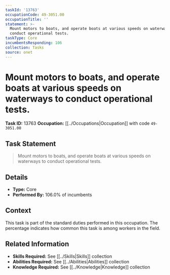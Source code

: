 ```yaml
---
taskId: '13763'
occupationCode: 49-3051.00
occupationTitle: ''
statement: >-
  Mount motors to boats, and operate boats at various speeds on waterways to
  conduct operational tests.
taskType: Core
incumbentsResponding: 106
collection: Tasks
source: onet
---
```

# Mount motors to boats, and operate boats at various speeds on waterways to conduct operational tests.

**Task ID:** 13763
**Occupation:** [[../Occupations|Occupation]] with code `49-3051.00`

## Task Statement

> Mount motors to boats, and operate boats at various speeds on waterways to conduct operational tests.

## Details

- **Type:** Core
- **Performed By:** 106.0% of incumbents

## Context

This task is part of the standard duties performed in this occupation. The percentage indicates how common this task is among workers in the field.

## Related Information

- **Skills Required:** See [[../Skills|Skills]] collection
- **Abilities Required:** See [[../Abilities|Abilities]] collection
- **Knowledge Required:** See [[../Knowledge|Knowledge]] collection
